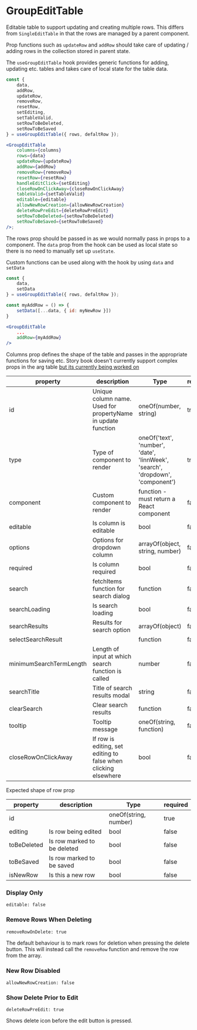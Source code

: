 
# GroupEditTable

Editable table to support updating and creating multiple rows. This differs from `SingleEditTable` in that the rows are managed by a parent component.

<Canvas>
    <Story id="components-editabletable-groupedittable--default" />
</Canvas>

Prop functions such as `updateRow` and `addRow` should take care of updating / adding rows in the collection stored in parent state.

The `useGroupEditTable` hook provides generic functions for adding, updating etc. tables and takes care of local state for the table data.

```jsx
const {
    data,
    addRow,
    updateRow,
    removeRow,
    resetRow,
    setEditing,
    setTableValid,
    setRowToBeDeleted,
    setRowToBeSaved
} = useGroupEditTable({ rows, defaltRow });

<GroupEditTable
    columns={columns}
    rows={data}
    updateRow={updateRow}
    addRow={addRow}
    removeRow={removeRow}
    resetRow={resetRow}
    handleEditClick={setEditing}
    closeRowOnClickAway={closeRowOnClickAway}
    tableValid={setTableValid}
    editable={editable}
    allowNewRowCreation={allowNewRowCreation}
    deleteRowPreEdit={deleteRowPreEdit}
    setRowToBeDeleted={setRowToBeDeleted}
    setRowToBeSaved={setRowToBeSaved}
/>;
```

The rows prop should be passed in as we would normally pass in props to a component. The `data` prop from the hook can be used as local state so there is no need to manually set up `useState`.

Custom functions can be used along with the hook by using `data` and `setData`

```jsx
const {
    data,
    setData
} = useGroupEditTable({ rows, defaltRow });

const myAddRow = () => {
    setData([...data, { id: myNewRow }])
}

<GroupEditTable
    ...
    addRow={myAddRow}
/>

```

Columns prop defines the shape of the table and passes in the appropriate functions for saving etc.
Story book doesn't currently support complex props in the arg table [but its currently being worked on](https://github.com/storybookjs/storybook/issues/12078)

| property                | description                                                     | Type                                                                           | required |
| ----------------------- | --------------------------------------------------------------- | ------------------------------------------------------------------------------ | -------- |
| id                      | Unique column name. Used for propertyName in update function    | oneOf(number, string)                                                          | true     |
| type                    | Type of component to render                                     | oneOf('text', 'number', 'date', 'linnWeek', 'search', 'dropdown', 'component') | true     |
| component               | Custom component to render                                      | function - must return a React component                                       | false    |
| editable                | Is column is editable                                           | bool                                                                           | false    |
| options                 | Options for dropdown column                                     | arrayOf(object, string, number)                                                | false    |
| required                | Is column required                                              | bool                                                                           | false    |
| search                  | fetchItems function for search dialog                           | function                                                                       | false    |
| searchLoading           | Is search loading                                               | bool                                                                           | false    |
| searchResults           | Results for search option                                       | arrayOf(object)                                                                | false    |
| selectSearchResult      |                                                                 | function                                                                       | false    |
| minimumSearchTermLength | Length of input at which search function is called              | number                                                                         | false    |
| searchTitle             | Title of search results modal                                   | string                                                                         | false    |
| clearSearch             | Clear search results                                            | function                                                                       | false    |
| tooltip                 | Tooltip message                                                 | oneOf(string, function)                                                        | false    |
| closeRowOnClickAway     | If row is editing, set editing to false when clicking elsewhere | bool                                                                           | false    |

Expected shape of row prop

| property    | description                 | Type                  | required |
| ----------- | --------------------------- | --------------------- | -------- |
| id          |                             | oneOf(string, number) | true     |
| editing     | Is row being edited         | bool                  | false    |
| toBeDeleted | Is row marked to be deleted | bool                  | false    |
| toBeSaved   | Is row marked to be saved   | bool                  | false    |
| isNewRow    | Is this a new row           | bool                  | false    |

<ArgsTable of={GroupEditTable} />

### Display Only

`editable: false`

<Canvas>
    <Story id="components-editabletable-groupedittable--display-only" />
</Canvas>

### Remove Rows When Deleting

`removeRowOnDelete: true`

The default behaviour is to mark rows for deletion when pressing the delete button.
This will instead call the `removeRow` function and remove the row from the array.

<Canvas>
    <Story id="components-editabletable-groupedittable--remove-row-on-delete" />
</Canvas>

### New Row Disabled

`allowNewRowCreation: false`

<Canvas>
    <Story id="components-editabletable-groupedittable--static-rows" />
</Canvas>

### Show Delete Prior to Edit

`deleteRowPreEdit: true`

Shows delete icon before the edit button is pressed.

<Canvas>
    <Story id="components-editabletable-groupedittable--show-delete" />
</Canvas>
